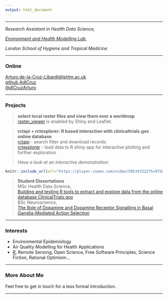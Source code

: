 ```yaml
---
output: html_document
---
```


<!-- Arturo de la Cruz Libardi -->

------------------------------------------------------------------------

*Research Assistant in Health Data Science,*

[*Environment and Health Modelling Lab,*](https://www.lshtm.ac.uk/research/centres-projects-groups/ehm-lab)

*London School of Hygiene and Tropical Medicine*

------------------------------------------------------------------------

### Online

[Arturo.de-la-Cruz-Libardi\@lshtm.ac.uk](mailto:Arturo.de-la-Cruz-Libardi@lshtm.ac.uk)\
[github AdlCruz](https://github.com/AdlCruz)\
[\@dlCruzArturo](https://twitter.com/dlCruzArturo)\

------------------------------------------------------------------------

### Projects

> **select local raster files and view them over a worldmap**\
> [raster_viewer](https://github.com/AdlCruz/raster_viewer) is enabled by Shiny and Leaflet.

> **rctapi + rctexplorer: R based interaction with clinicaltrials.gov online database**\
> [rctapi](https://adlcruz.github.io/rctapi/) - search filter and download records\
> [rctexplorer](https://adlcruz.github.io/rctexplorer/) - load data to R shiny app for interactive plotting and further exploration\

> *Have a look at an interactive demonstration*

```r
knitr::include_url(url="https://player.vimeo.com/video/595343322?h=97da0c4bb5")
```

> **Student Dissertations**\
> MSc Health Data Science,\
> [Building and testing R tools to extract and explore data from the online database ClinicalTrials.gov](/assets/deanonlshtmdiss.pdf)\
> BSc Neuroscience,\
> [The Role of Dopamine and Dopamine Receptor Signalling in Basal Ganglia-Mediated Action Selection](/assets/lrpbsckcl.pdf)

------------------------------------------------------------------------

### Interests

-   Environmental Epidemiology
-   Air Quality Modelling for Health Applications
-   [R](R-page.md), Remote Sensing, Open Science, Free Software Principles, Science Fiction, Rational Optimism...

------------------------------------------------------------------------

### More About Me

Feel free to get in touch for a less formal introduction.

------------------------------------------------------------------------